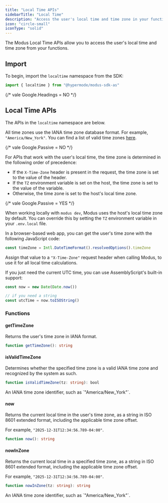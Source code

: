 ```yaml
---
title: "Local Time APIs"
sidebarTitle: "Local Time"
description: "Access the user's local time and time zone in your functions"
icon: "circle-small"
iconType: "solid"
---
```



<SdkHeader language="AssemblyScript" feature="Local Time" />

The Modus Local Time APIs allow you to access the user's local time and time
zone from your functions.

## Import

To begin, import the `localtime` namespace from the SDK:

```ts
import { localtime } from "@hypermode/modus-sdk-as"
```

{/* vale Google.Headings = NO */}

## Local Time APIs

The APIs in the `localtime` namespace are below.

All time zones use the IANA time zone database format. For example,
`"America/New_York"`. You can find a list of valid time zones
[here](https://en.wikipedia.org/wiki/List_of_tz_database_time_zones).

<Info>

{/* vale Google.Passive = NO */}

For APIs that work with the user's local time, the time zone is determined in
the following order of precedence:

- If the `X-Time-Zone` header is present in the request, the time zone is set to
  the value of the header.
- If the `TZ` environment variable is set on the host, the time zone is set to
  the value of the variable.
- Otherwise, the time zone is set to the host's local time zone.

{/* vale Google.Passive = YES */}

</Info>

<Tip>

When working locally with `modus dev`, Modus uses the host's local time zone by
default. You can override this by setting the `TZ` environment variable in your
`.env.local` file.

</Tip>

<Tip>

In a browser-based web app, you can get the user's time zone with the following
JavaScript code:

```js
const timeZone = Intl.DateTimeFormat().resolvedOptions().timeZone
```

Assign that value to a `"X-Time-Zone"` request header when calling Modus, to use
it for all local time calculations.

</Tip>

<Tip>

If you just need the current UTC time, you can use AssemblyScript's built-in
support:

```ts
const now = new Date(Date.now())

// if you need a string
const utcTime = now.toISOString()
```

</Tip>

<SdkTip />

### Functions

#### getTimeZone

Returns the user's time zone in IANA format.

```ts
function getTimeZone(): string
```

#### isValidTimeZone

Determines whether the specified time zone is a valid IANA time zone and
recognized by the system as such.

```ts
function isValidTimeZone(tz: string): bool
```

<ResponseField name="tz" type="string" required>
  An IANA time zone identifier, such as `"America/New_York"`.
</ResponseField>

#### now

Returns the current local time in the user's time zone, as a string in ISO 8601
extended format, including the applicable time zone offset.

For example, `"2025-12-31T12:34:56.789-04:00"`.

```ts
function now(): string
```

#### nowInZone

Returns the current local time in a specified time zone, as a string in ISO 8601
extended format, including the applicable time zone offset.

For example, `"2025-12-31T12:34:56.789-04:00"`.

```ts
function nowInZone(tz: string): string
```

<ResponseField name="tz" type="string" required>
  An IANA time zone identifier, such as `"America/New_York"`.
</ResponseField>
